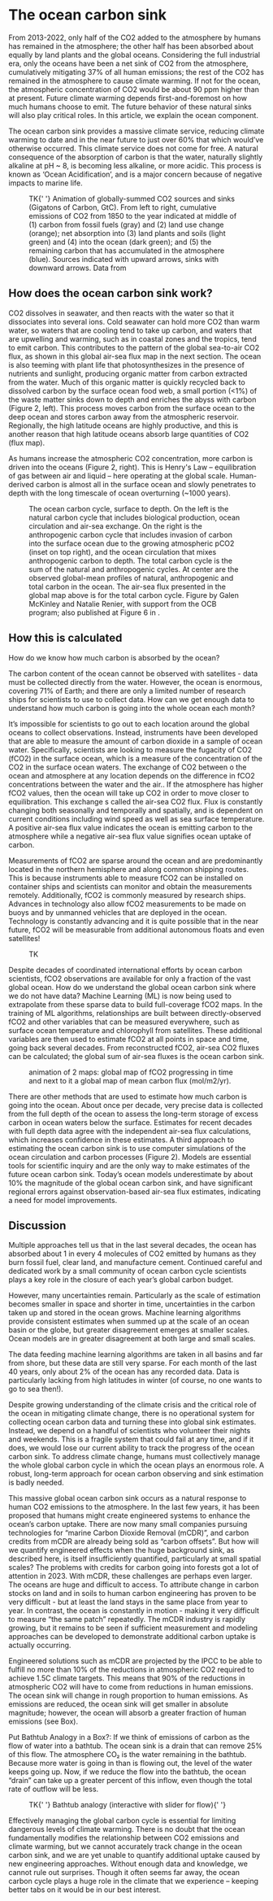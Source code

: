 
# The ocean carbon sink

From 2013-2022, only half of the CO2 added to the atmosphere by humans has remained in the atmosphere; the other half has been absorbed about equally by land plants and the global oceans. Considering the full industrial era, only the oceans have been a net sink of CO2 from the atmosphere, cumulatively mitigating 37% of all human emissions; the rest of the CO2 has remained in the atmosphere to cause climate warming. If not for the ocean, the atmospheric concentration of CO2 would be about 90 ppm higher than at present. Future climate warming depends first-and-foremost on how much humans choose to emit. The future behavior of these natural sinks will also play critical roles. In this article, we explain the ocean component.

The ocean carbon sink provides a massive climate service, reducing climate warming to date and in the near future to just over 60% that which would’ve otherwise occurred. This climate service does not come for free. A natural consequence of the absorption of carbon is that the water, naturally slightly alkaline at pH ~ 8, is becoming less alkaline, or more acidic. This process is known as ‘Ocean Acidification’, and is a major concern because of negative impacts to marine life.

<Figure>
  TK{' '}
  <FigureCaption number={1}>
    Animation of globally-summed CO2 sources and sinks (Gigatons of Carbon,
    GtC). From left to right, cumulative emissions of CO2 from 1850 to the year
    indicated at middle of (1) carbon from fossil fuels (gray) and (2) land use
    change (orange); net absorption into (3) land plants and soils (light green)
    and (4) into the ocean (dark green); and (5) the remaining carbon that has
    accumulated in the atmosphere (blue). Sources indicated with upward arrows,
    sinks with downward arrows. Data from
  </FigureCaption>
</Figure>

## How does the ocean carbon sink work?

CO2 dissolves in seawater, and then reacts with the water so that it dissociates into several ions. Cold seawater can hold more CO2 than warm water, so waters that are cooling tend to take up carbon, and waters that are upwelling and warming, such as in coastal zones and the tropics, tend to emit carbon. This contributes to the pattern of the global sea-to-air CO2 flux, as shown in this global air-sea flux map in the next section.
The ocean is also teeming with plant life that photosynthesizes in the presence of nutrients and sunlight, producing organic matter from carbon extracted from the water. Much of this organic matter is quickly recycled back to dissolved carbon by the surface ocean food web, a small portion (\<1%) of the waste matter sinks down to depth and enriches the abyss with carbon (Figure 2, left). This process moves carbon from the surface ocean to the deep ocean and stores carbon away from the atmospheric reservoir. Regionally, the high latitude oceans are highly productive, and this is another reason that high latitude oceans absorb large quantities of CO2 (flux map).

As humans increase the atmospheric CO2 concentration, more carbon is driven into the oceans (Figure 2, right). This is Henry's Law – equilibration of gas between air and liquid – here operating at the global scale. Human-derived carbon is almost all in the surface ocean and slowly penetrates to depth with the long timescale of ocean overturning (~1000 years).

<Figure>
  <OceanCycleDiagram />
  <FigureCaption number={2}>
    The ocean carbon cycle, surface to depth. On the left is the natural carbon
    cycle that includes biological production, ocean circulation and air-sea
    exchange. On the right is the anthropogenic carbon cycle that includes
    invasion of carbon into the surface ocean due to the growing atmospheric
    pCO2 (inset on top right), and the ocean circulation that mixes
    anthropogenic carbon to depth. The total carbon cycle is the sum of the
    natural and anthropogenic cycles. At center are the observed global-mean
    profiles of natural, anthropogenic and total carbon in the ocean. The
    air-sea flux presented in the global map above is for the total carbon
    cycle. Figure by Galen McKinley and Natalie Renier, with support from the
    OCB program; also published at Figure 6 in .
  </FigureCaption>
</Figure>

## How this is calculated

How do we know how much carbon is absorbed by the ocean?

The carbon content of the ocean cannot be observed with satellites - data must be collected directly from the water. However, the ocean is enormous, covering 71% of Earth; and there are only a limited number of research ships for scientists to use to collect data. How can we get enough data to understand how much carbon is going into the whole ocean each month?

It’s impossible for scientists to go out to each location around the global oceans to collect observations. Instead, instruments have been developed that are able to measure the amount of carbon dioxide in a sample of ocean water. Specifically, scientists are looking to measure the fugacity of CO2 (fCO2) in the surface ocean, which is a measure of the concentration of the CO2 in the surface ocean waters. The exchange of CO2 between o the ocean and atmosphere at any location depends on the difference in fCO2 concentrations between the water and the air.. If the atmosphere has higher fCO2 values, then the ocean will take up CO2 in order to move closer to equilibration. This exchange s called the air-sea CO2 flux. Flux is constantly changing both seasonally and temporally and spatially, and is dependent on current conditions including wind speed as well as sea surface temperature. A positive air-sea flux value indicates the ocean is emitting carbon to the atmosphere while a negative air-sea flux value signifies ocean uptake of carbon.

Measurements of fCO2 are sparse around the ocean and are predominantly located in the northern hemisphere and along common shipping routes. This is because instruments able to measure fCO2 can be installed on container ships and scientists can monitor and obtain the measurements remotely. Additionally, fCO2 is commonly measured by research ships. Advances in technology also allow fCO2 measurements to be made on buoys and by unmanned vehicles that are deployed in the ocean. Technology is constantly advancing and it is quite possible that in the near future, fCO2 will be measurable from additional autonomous floats and even satellites!

<Figure>
  <Map
    sourceUrl='https://carbonplan-data-viewer.s3.us-west-2.amazonaws.com/demo/leap-data-stories/SOCATv2019_tracks_gridded_monthly.zarr'
    variable='fco2_ave_weighted'
    clim={[280, 440]}
    colormapName='warm'
  />
  <FigureCaption number={3}>TK</FigureCaption>
</Figure>

Despite decades of coordinated international efforts by ocean carbon scientists, fCO2 observations are available for only a fraction of the vast global ocean. How do we understand the global ocean carbon sink where we do not have data? Machine Learning (ML) is now being used to extrapolate from these sparse data to build full-coverage fCO2 maps. In the training of ML algorithms, relationships are built between directly-observed fCO2 and other variables that can be measured everywhere, such as surface ocean temperature and chlorophyll from satellites. These additional variables are then used to estimate fCO2 at all points in space and time, going back several decades. From reconstructed fCO2, air-sea CO2 fluxes can be calculated; the global sum of air-sea fluxes is the ocean carbon sink.

<Figure>
  <Map
    sourceUrl='https://carbonplan-data-viewer.s3.us-west-2.amazonaws.com/demo/leap-data-stories/GCB-2023_dataprod_LDEO-HPD_1959-2022-flipped-lon.zarr'
    variable='sfco2'
    clim={[280, 440]}
    colormapName='warm'
  />
  <FigureCaption number={4}>
    animation of 2 maps: global map of fCO2 progressing in time and next to it a
    global map of mean carbon flux (mol/m2/yr).
  </FigureCaption>
</Figure>

There are other methods that are used to estimate how much carbon is going into the ocean. About once per decade, very precise data is collected from the full depth of the ocean to assess the long-term storage of excess carbon in ocean waters below the surface. Estimates for recent decades with full depth data agree with the independent air-sea flux calculations, which increases confidence in these estimates. A third approach to estimating the ocean carbon sink is to use computer simulations of the ocean circulation and carbon processes (Figure 2). Models are essential tools for scientific inquiry and are the only way to make estimates of the future ocean carbon sink. Today’s ocean models underestimate by about 10% the magnitude of the global ocean carbon sink, and have significant regional errors against observation-based air-sea flux estimates, indicating a need for model improvements.

## Discussion

Multiple approaches tell us that in the last several decades, the ocean has absorbed about 1 in every 4 molecules of CO2 emitted by humans as they burn fossil fuel, clear land, and manufacture cement. Continued careful and dedicated work by a small community of ocean carbon cycle scientists plays a key role in the closure of each year’s global carbon budget.

However, many uncertainties remain. Particularly as the scale of estimation becomes smaller in space and shorter in time, uncertainties in the carbon taken up and stored in the ocean grows. Machine learning algorithms provide consistent estimates when summed up at the scale of an ocean basin or the globe, but greater disagreement emerges at smaller scales. Ocean models are in greater disagreement at both large and small scales.

The data feeding machine learning algorithms are taken in all basins and far from shore, but these data are still very sparse. For each month of the last 40 years, only about 2% of the ocean has any recorded data. Data is particularly lacking from high latitudes in winter (of course, no one wants to go to sea then!).

Despite growing understanding of the climate crisis and the critical role of the ocean in mitigating climate change, there is no operational system for collecting ocean carbon data and turning these into global sink estimates. Instead, we depend on a handful of scientists who volunteer their nights and weekends. This is a fragile system that could fail at any time, and if it does, we would lose our current ability to track the progress of the ocean carbon sink. To address climate change, humans must collectively manage the whole global carbon cycle in which the ocean plays an enormous role. A robust, long-term approach for ocean carbon observing and sink estimation is badly needed.

This massive global ocean carbon sink occurs as a natural response to human CO2 emissions to the atmosphere. In the last few years, it has been proposed that humans might create engineered systems to enhance the ocean’s carbon uptake. There are now many small companies pursuing technologies for “marine Carbon Dioxide Removal (mCDR)”, and carbon credits from mCDR are already being sold as “carbon offsets”. But how will we quantify engineered effects when the huge background sink, as described here, is itself insufficiently quantified, particularly at small spatial scales? The problems with credits for carbon going into forests got a lot of attention in 2023. With mCDR, these challenges are perhaps even larger. The oceans are huge and difficult to access. To attribute change in carbon stocks on land and in soils to human carbon engineering has proven to be very difficult - but at least the land stays in the same place from year to year. In contrast, the ocean is constantly in motion - making it very difficult to measure “the same patch” repeatedly. The mCDR industry is rapidly growing, but it remains to be seen if sufficient measurement and modeling approaches can be developed to demonstrate additional carbon uptake is actually occurring.

Engineered solutions such as mCDR are projected by the IPCC to be able to fulfill no more than 10% of the reductions in atmospheric CO2 required to achieve 1.5C climate targets. This means that 90% of the reductions in atmospheric CO2 will have to come from reductions in human emissions. The ocean sink will change in rough proportion to human emissions. As emissions are reduced, the ocean sink will get smaller in absolute magnitude; however, the ocean will absorb a greater fraction of human emissions (see Box).

Put Bathtub Analogy in a Box?: If we think of emissions of carbon as the flow of water into a bathtub. The ocean sink is a drain that can remove 25% of this flow. The atmosphere CO₂ is the water remaining in the bathtub. Because more water is going in than is flowing out, the level of the water keeps going up. Now, if we reduce the flow into the bathtub, the ocean “drain” can take up a greater percent of this inflow, even though the total rate of outflow will be less.

<Figure>
  TK{' '}
  <FigureCaption number={5}>
    Bathtub analogy (interactive with slider for flow){' '}
  </FigureCaption>
</Figure>

Effectively managing the global carbon cycle is essential for limiting dangerous levels of climate warming. There is no doubt that the ocean fundamentally modifies the relationship between CO2 emissions and climate warming, but we cannot accurately track change in the ocean carbon sink, and we are yet unable to quantify additional uptake caused by new engineering approaches. Without enough data and knowledge, we cannot rule out surprises. Though it often seems far away, the ocean carbon cycle plays a huge role in the climate that we experience – keeping better tabs on it would be in our best interest.
